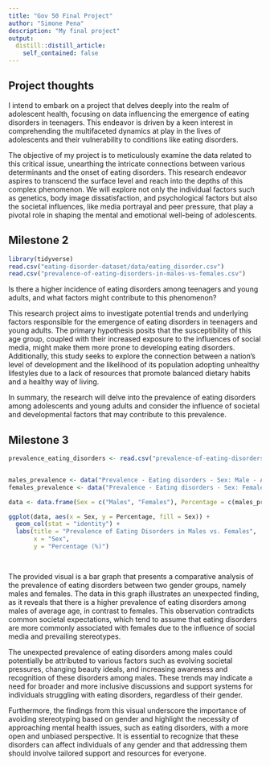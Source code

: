 ```yaml
---
title: "Gov 50 Final Project"
author: "Simone Pena"
description: "My final project"
output:
  distill::distill_article:
    self_contained: false
---
```




## Project thoughts

I intend to embark on a project that delves deeply into the realm of adolescent health, focusing on data influencing the emergence of eating disorders in teenagers. This endeavor is driven by a keen interest in comprehending the multifaceted dynamics at play in the lives of adolescents and their vulnerability to conditions like eating disorders.

The objective of my project is to meticulously examine the data related to this critical issue, unearthing the intricate connections between various determinants and the onset of eating disorders. This research endeavor aspires to transcend the surface level and reach into the depths of this complex phenomenon. We will explore not only the individual factors such as genetics, body image dissatisfaction, and psychological factors but also the societal influences, like media portrayal and peer pressure, that play a pivotal role in shaping the mental and emotional well-being of adolescents.


## Milestone 2 

```r
library(tidyverse)
read.csv("eating-disorder-dataset/data/eating_disorder.csv") 
read.csv("prevalence-of-eating-disorders-in-males-vs-females.csv")


```

Is there a higher incidence of eating disorders among teenagers and young adults, and what factors might contribute to this phenomenon?

This research project aims to investigate potential trends and underlying factors responsible for the emergence of eating disorders in teenagers and young adults. The primary hypothesis posits that the susceptibility of this age group, coupled with their increased exposure to the influences of social media, might make them more prone to developing eating disorders. Additionally, this study seeks to explore the connection between a nation's level of development and the likelihood of its population adopting unhealthy lifestyles due to a lack of resources that promote balanced dietary habits and a healthy way of living.

In summary, the research will delve into the prevalence of eating disorders among adolescents and young adults and consider the influence of societal and developmental factors that may contribute to this prevalence.

## Milestone 3

```r


prevalence_eating_disorders <- read.csv("prevalence-of-eating-disorders-in-males-vs-females.csv")


males_prevalence <- data("Prevalence - Eating disorders - Sex: Male - Age: Age-standardized (Percent)")
females_prevalence <- data("Prevalence - Eating disorders - Sex: Female - Age: Age-standardized (Percent)")

data <- data.frame(Sex = c("Males", "Females"), Percentage = c(males_prevalence, females_prevalence))

ggplot(data, aes(x = Sex, y = Percentage, fill = Sex)) +
  geom_col(stat = "identity") +
  labs(title = "Prevalence of Eating Disorders in Males vs. Females",
       x = "Sex",
       y = "Percentage (%)") 

  
```


The provided visual is a bar graph that presents a comparative analysis of the prevalence of eating disorders between two gender groups, namely males and females. The data in this graph illustrates an unexpected finding, as it reveals that there is a higher prevalence of eating disorders among males of average age, in contrast to females. This observation contradicts common societal expectations, which tend to assume that eating disorders are more commonly associated with females due to the influence of social media and prevailing stereotypes.

The unexpected prevalence of eating disorders among males could potentially be attributed to various factors such as evolving societal pressures, changing beauty ideals, and increasing awareness and recognition of these disorders among males. These trends may indicate a need for broader and more inclusive discussions and support systems for individuals struggling with eating disorders, regardless of their gender.

Furthermore, the findings from this visual underscore the importance of avoiding stereotyping based on gender and highlight the necessity of approaching mental health issues, such as eating disorders, with a more open and unbiased perspective. It is essential to recognize that these disorders can affect individuals of any gender and that addressing them should involve tailored support and resources for everyone.







